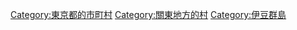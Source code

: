 {{Commonscat|Toshima village, Tokyo}}
{{Catmore}}

{{DEFAULTSORT:Toshima}}
[[Category:東京都的市町村|Category:東京都的市町村]]
[[Category:關東地方的村|Category:關東地方的村]]
[[Category:伊豆群島|Category:伊豆群島]]